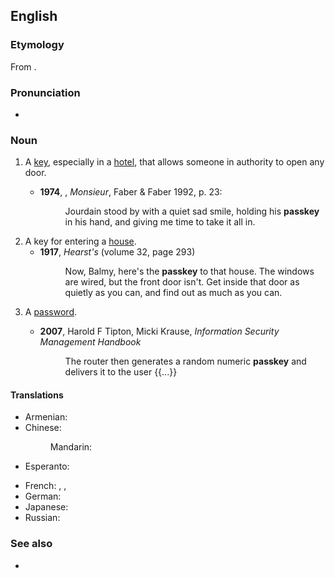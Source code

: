 ==English==

===Etymology===
From {{compound|en|pass|key}}.

===Pronunciation===
* {{audio|en|en-uk-passkey.ogg|Audio (UK)}}

===Noun===
{{en-noun}}

# A [[key]], especially in a [[hotel]], that allows someone in authority to open any door.
#: {{syn|en|master key|passe-partout|q2=obsolete}}
#* '''1974''', {{w|Lawrence Durrell}}, ''Monsieur'', Faber & Faber 1992, p. 23:
#*: Jourdain stood by with a quiet sad smile, holding his '''passkey''' in his hand, and giving me time to take it all in.
# A key for entering a [[house]].
#* '''1917''', ''Hearst's'' (volume 32, page 293)
#*: Now, Balmy, here's the '''passkey''' to that house. The windows are wired, but the front door isn't. Get inside that door as quietly as you can, and find out as much as you can.
# {{lb|en|computing}} A [[password]].
#* '''2007''', Harold F Tipton, Micki Krause, ''Information Security Management Handbook''
#*: The router then generates a random numeric '''passkey''' and delivers it to the user {{...}}

====Translations====
{{trans-top|a key that opens any door}}
* Armenian: {{t|hy|հիմնաբանալի}}
* Chinese:
*: Mandarin: {{t-needed|cmn}}
* Esperanto: {{t-needed|eo}}
{{trans-mid}}
* French: {{t+|fr|passe-partout|m}}, {{t+|fr|passepartout|m}}, {{t+|fr|passe|m}}
* German: {{t-needed|de}}
* Japanese: {{t-needed|ja}}
* Russian: {{t+|ru|отмы́чка|f}}
{{trans-bottom}}

===See also===
* {{l|en|skeleton key}}